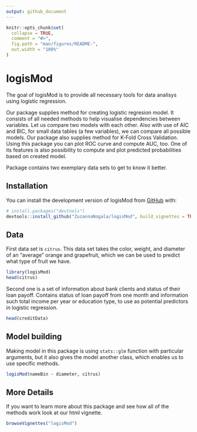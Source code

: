 ```yaml
---
output: github_document
---
```


```r
knitr::opts_chunk$set(
  collapse = TRUE,
  comment = "#>",
  fig.path = "man/figures/README-",
  out.width = "100%"
)
```

# logisMod

The goal of logisMod is to provide all necessary tools for data
analisys using logistic regression.

Our package supplies method for creating logistic regresion model. It
consists of all needed methods to help visualise dependencies between
variables. Let us compare two models with each other. Also with use of
AIC and BIC, for small data tables (a few variables), we can compare all
possible models. Our package also supplies method for K-Fold Cross
Validation. Using this package you can plot ROC curve and compute AUC,
too. One of its features is also possibility to compute and plot
predicted probabilities based on created model.

Package contains two exemplary data sets to get to know it better.

## Installation

You can install the development version of logisMod from
[GitHub](https://github.com/) with:

``` r
# install.packages("devtools")
devtools::install_github("ZuzannaNogala/logisMod", build_vignettes = TRUE)
```
## Data

First data set is `citrus`. This data set takes the color, weight, and
diameter of an “average” orange and grapefruit, which we can be used to
predict what type of fruit we have.

```r
library(logisMod)
head(citrus)
```

Second one is a set of information about bank clients and status of
their loan payoff. Contains status of loan payoff from one month and
information such total income per year or education type, to use as
potential predictors in logistic regression.

```r
head(creditData)
```

## Model building

Making model in this package is using `stats::glm` function with particular arguments, but it also gives the model another class, which enables us to use specific methods.

```r
logisMod(nameBin ~ diameter, citrus)
```

## More Details

If you want to learn more about this package and see how all of the methods work look
at our html vignette.

```r
browseVignettes("logisMod")
```

